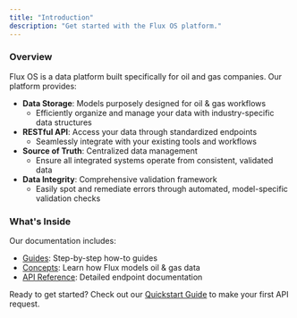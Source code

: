 ```yaml
---
title: "Introduction"
description: "Get started with the Flux OS platform."
---
```


### Overview

Flux OS is a data platform built specifically for oil and gas companies. Our platform provides:

- **Data Storage**: Models purposely designed for oil & gas workflows
  - Efficiently organize and manage your data with industry-specific data structures
- **RESTful API**: Access your data through standardized endpoints
  - Seamlessly integrate with your existing tools and workflows
- **Source of Truth**: Centralized data management
  - Ensure all integrated systems operate from consistent, validated data
- **Data Integrity**: Comprehensive validation framework
  - Easily spot and remediate errors through automated, model-specific validation checks

### What's Inside

Our documentation includes:

- [Guides](/guides/quickstart): Step-by-step how-to guides
- [Concepts](/concepts/overview): Learn how Flux models oil & gas data
- [API Reference](/api-reference): Detailed endpoint documentation

Ready to get started? Check out our [Quickstart Guide](/guides/quickstart) to make your first API request.
